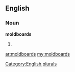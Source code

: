 ==English==

===Noun===
'''moldboards'''

# {{plural of|[[moldboard]]}}

[[Category:English plurals]]

[[ar:moldboards]]
[[my:moldboards]]